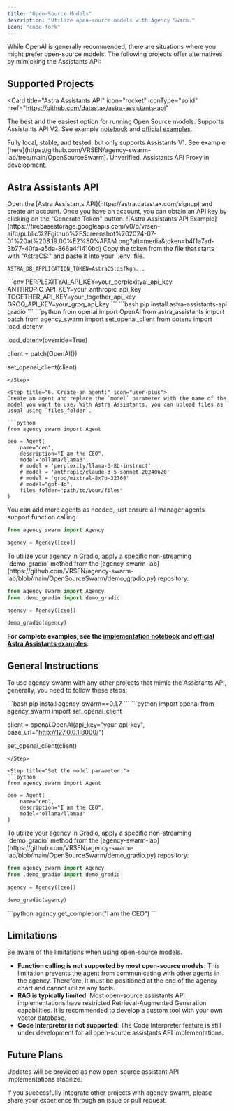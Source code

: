 ```yaml
---
title: "Open-Source Models"
description: "Utilize open-source models with Agency Swarm."
icon: "code-fork"
---
```


While OpenAI is generally recommended, there are situations where you might prefer open-source models. The following projects offer alternatives by mimicking the Assistants API:

## Supported Projects

<CardGroup>

<Card
  title="Astra Assistants API"
  icon="rocket"
  iconType="solid"
  href="https://github.com/datastax/astra-assistants-api"
>
  The best and the easiest option for running Open Source models. Supports Assistants API V2. See example
  [notebook](https://github.com/VRSEN/agency-swarm/blob/main/notebooks/os_models_with_astra_assistants_api.ipynb) and [official examples](https://github.com/datastax/astra-assistants-api/tree/main/examples/python/agency-swarm).
</Card>

<Card title="Open Assistant API" icon="users" iconType="solid" href="https://github.com/MLT-OSS/open-assistant-api">
  Fully local, stable, and tested, but only supports Assistants V1. See example
  [here](https://github.com/VRSEN/agency-swarm-lab/tree/main/OpenSourceSwarm).
</Card>

<Card title="OpenOpenAI" icon="code" iconType="solid" href="https://github.com/transitive-bullshit/OpenOpenAI">
  Unverified.
</Card>

<Card title="LiteLLM" icon="code" iconType="solid" href="https://github.com/BerriAI/litellm/issues/2842">
  Assistants API Proxy in development.
</Card>

</CardGroup>

## Astra Assistants API

<Steps>

<Step title="1. Create an account on Astra Assistants API and obtain an API key." icon="user">
  Open the [Astra Assistants API](https://astra.datastax.com/signup) and create an account. Once you have an account,
  you can obtain an API key by clicking on the "Generate Token" button. ![Astra Assistants API
  Example](https://firebasestorage.googleapis.com/v0/b/vrsen-ai/o/public%2Fgithub%2FScreenshot%202024-07-01%20at%208.19.00%E2%80%AFAM.png?alt=media&token=b4f1a7ad-3b77-40fa-a5da-866a4f1410bd)
</Step>

<Step title="2. Add Astra DB Token to your .env file:" icon="file">
Copy the token from the file that starts with "AstraCS:" and paste it into your `.env` file.

```env
ASTRA_DB_APPLICATION_TOKEN=AstraCS:dsfkgn...
```

</Step>

<Step title="3. Add other model provider API keys to .env as well:" icon="key">
```env
PERPLEXITYAI_API_KEY=your_perplexityai_api_key
ANTHROPIC_API_KEY=your_anthropic_api_key
TOGETHER_API_KEY=your_together_api_key
GROQ_API_KEY=your_groq_api_key
```
</Step>

<Step title="4. Install the Astra Assistants API and Gradio:" icon="download">
```bash
pip install astra-assistants-api gradio
```
</Step>

<Step title="5. Patch the OpenAI client:" icon="code">
```python
from openai import OpenAI
from astra_assistants import patch
from agency_swarm import set_openai_client
from dotenv import load_dotenv

load_dotenv(override=True)

client = patch(OpenAI())

set_openai_client(client)
```
</Step>

<Step title="6. Create an agent:" icon="user-plus">
Create an agent and replace the `model` parameter with the name of the model you want to use. With Astra Assistants, you can upload files as usual using `files_folder`.

```python
from agency_swarm import Agent

ceo = Agent(
    name="ceo",
    description="I am the CEO",
    model='ollama/llama3',
    # model = 'perplexity/llama-3-8b-instruct'
    # model = 'anthropic/claude-3-5-sonnet-20240620'
    # model = 'groq/mixtral-8x7b-32768'
    # model="gpt-4o",
    files_folder="path/to/your/files"
)
```

</Step>

<Step title="7. Create an agency:" icon="people-arrows">
You can add more agents as needed, just ensure all manager agents support function calling.

```python
from agency_swarm import Agency

agency = Agency([ceo])
```

</Step>

<Step title="8. Start Gradio:" icon="play">
To utilize your agency in Gradio, apply a specific non-streaming `demo_gradio` method from the [agency-swarm-lab](https://github.com/VRSEN/agency-swarm-lab/blob/main/OpenSourceSwarm/demo_gradio.py) repository:

```python
from agency_swarm import Agency
from .demo_gradio import demo_gradio

agency = Agency([ceo])

demo_gradio(agency)
```

</Step>

</Steps>

**For complete examples, see the [implementation notebook](https://github.com/VRSEN/agency-swarm/blob/main/notebooks/os_models_with_astra_assistants_api.ipynb) and [official Astra Assistants examples](https://github.com/datastax/astra-assistants-api/tree/main/examples/python/agency-swarm).**

## General Instructions

To use agency-swarm with any other projects that mimic the Assistants API, generally, you need to follow these steps:

<Steps>

<Step title="Install the previous version of agency-swarm as most projects are not yet compatible with streaming and Assistants V2:">
```bash
pip install agency-swarm==0.1.7
```
</Step>

<Step title="Switch out the OpenAI client:">
```python
import openai
from agency_swarm import set_openai_client

client = openai.OpenAI(api_key="your-api-key", base_url="http://127.0.0.1:8000/")

set_openai_client(client)
```
</Step>

<Step title="Set the model parameter:">
```python
from agency_swarm import Agent

ceo = Agent(
    name="ceo",
    description="I am the CEO",
    model='ollama/llama3'
)
```

</Step>

<Step title="Start Gradio:">
To utilize your agency in Gradio, apply a specific non-streaming `demo_gradio` method from the [agency-swarm-lab](https://github.com/VRSEN/agency-swarm-lab/blob/main/OpenSourceSwarm/demo_gradio.py) repository:

```python
from agency_swarm import Agency
from .demo_gradio import demo_gradio

agency = Agency([ceo])

demo_gradio(agency)
```

</Step>

<Step title="For backend integrations, simply use:">
```python
agency.get_completion("I am the CEO")
```
</Step>

</Steps>

## Limitations

<Warning>
Be aware of the limitations when using open-source models.
</Warning>

- **Function calling is not supported by most open-source models**: This limitation prevents the agent from communicating with other agents in the agency. Therefore, it must be positioned at the end of the agency chart and cannot utilize any tools.
- **RAG is typically limited**: Most open-source assistants API implementations have restricted Retrieval-Augmented Generation capabilities. It is recommended to develop a custom tool with your own vector database.
- **Code Interpreter is not supported**: The Code Interpreter feature is still under development for all open-source assistants API implementations.

## Future Plans

Updates will be provided as new open-source assistant API implementations stabilize.

If you successfully integrate other projects with agency-swarm, please share your experience through an issue or pull request.
